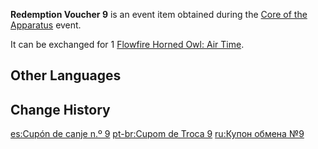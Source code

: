 {{Item Infobox
|id           = 101875
|image        = Item Redemption Voucher 9.png
|type         = Event Items
|group        = Redemption Vouchers
|description  = Used to redeem [[Flowfire Horned Owl: Air Time]]
|source1      = [[Core of the Apparatus]] Event
|event        = Core of the Apparatus
}}
'''Redemption Voucher 9''' is an event item obtained during the [[Core of the Apparatus]] event.

It can be exchanged for 1 [[Flowfire Horned Owl: Air Time]].

==Other Languages==
{{Other Languages
|default_hidden = 1
|en      = Redemption Voucher 9
|zhs     = 兑换券9号
|zhs_rm  = Duìhuàn-quàn Jiǔ Hào
|zht     = 兌換券9號
|zht_rm  = Duìhuàn-quàn Jiǔ Hào
|ja      = 引換券9
|ja_rm   = Hikikaeken Kyuu
|ko      = 교환 쿠폰 9호
|ko_rm   = Gyohwan Kupon Guho
|es      = Cupón de canje n.º 9
|fr      = Coupon d'échange 9
|ru      = Купон обмена №9
|th      = คูปองแลกรับหมายเลข 9
|th_rm   = 
|vi      = Phiếu Quà Tặng 9
|de      = Gutschein Nr.9
|id      = Kupon Penukaran 9
|pt      = Cupom de Troca 9
}}

==Change History==
{{Change History|2.7}}

[[es:Cupón de canje n.º 9]]
[[pt-br:Cupom de Troca 9]]
[[ru:Купон обмена №9]]